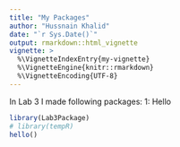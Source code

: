 ```yaml
---
title: "My Packages"
author: "Hussnain Khalid"
date: "`r Sys.Date()`"
output: rmarkdown::html_vignette
vignette: >
  %\VignetteIndexEntry{my-vignette}
  %\VignetteEngine{knitr::rmarkdown}
  %\VignetteEncoding{UTF-8}
---
```


In Lab 3 I made following packages:
1: Hello

```r
library(Lab3Package)
# library(tempR)
hello()
```
